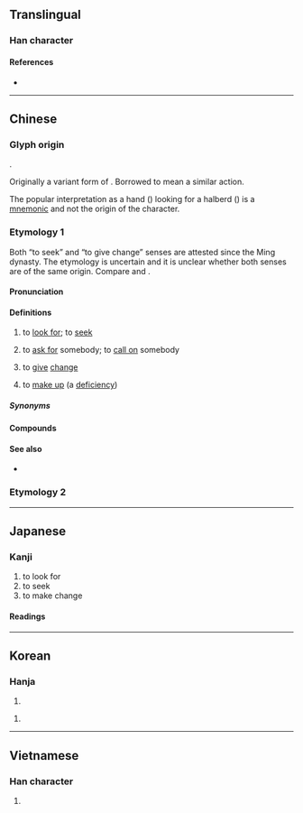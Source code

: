 {{character info}}
==Translingual==
{{stroke order|strokes=7}}

===Han character===
{{Han char|rn=64|rad=手|as=04|sn=7|four=53050|canj=QI|ids=⿰扌戈}}

====References====
* {{Han ref|kx=0419.180|dkj=11851|dj=0766.100|hdz=31835.040|uh=627E|ud=25214|bh=A7E4|bd=42980}}

----

==Chinese==

===Glyph origin===
{{Han etym}}
{{Han compound|手|alt1=扌|戈|ls=psc|c1=s|c2=p|t1=hand}}.

Originally a variant form of {{zh-l|*划}}. Borrowed to mean a similar action.{{rfv-etym|zh}}

The popular interpretation as a hand ({{zh-l|*扌}}) looking for a halberd ({{zh-l|*戈}}) is a [[mnemonic]] and not the origin of the character.

===Etymology 1===
{{zh-forms|alt=爪-“to seek”}}
Both “to seek” and “to give change” senses are attested since the Ming dynasty. The etymology is uncertain and it is unclear whether both senses are of the same origin. Compare {{zh-l|爪}} and {{zh-l|抓}}.

====Pronunciation====
{{zh-pron
|m=zhǎo
|m-s=zao3
|dg=зо2
|c=zaau2
|c-t=zau2
|g=zau3
|h=pfs=cháu;gd=zau3
|j=zau2
|mb=cǎu
|md=cāu
|mn=xm,zz,tp,kh,tn,tc,hc,sx,yl,km,mg:chāu/qz,lk:chǎu/ml:cháu
|mn_note=chāu/chǎu - vernacular; cháu - literary
|mn-t=dao2
|w=2tsau
|x=zhau3
|mc=
|oc=y
|cat=v
}}

====Definitions====
{{zh-hanzi}}

# to [[look for]]; to [[seek]]
#: {{zh-x|他 決定 出去 找 食物。|He decided to go out to '''search''' for food.}}
#: {{zh-x|你 找 過 沙發 後面 了 嗎？|Have you '''looked''' behind the sofa?}}
#: {{zh-x|我 找 到 鑰匙{shi} 了。|I '''found''' my keys.}}
#: {{zh-x|找 到 事情 的 根源|to '''get''' to the root of the matter}}
#: {{zh-x|我 想 我 能 給 你 找 到 合適 的 尺碼。|I think I can '''find''' the right size for you.}}
#: {{zh-x|我 在 一 輛 旅行車 旁邊 找 到 了 一 個 車位。|I '''found''' a place to park beside a station wagon.}}
# to [[ask for]] somebody; to [[call on]] somebody
#: {{zh-x|有 人 來 找 我 嗎？|Did anybody '''ask''' for me?}}
# to [[give]] [[change]]
#: {{zh-x|不用 找 了。|Keep the change.}}
#: {{zh-x|這 是 找 你 的 錢。|Here is your change.}}
#: {{zh-x|找 返 你 三 個 六。|$3.60 is your change.|C}}
# to [[make up]] (a [[deficiency]])

=====Synonyms=====
{{zh-dial}}

====Compounds====
{{zh-der|找彆扭|找病|找補|找不自在|找碴|找茬|找岔子|找刺|找倒霉|找對象|找藉口/找借口|找樂子|找麻煩|找沒趣|找便宜|找平|找婆家|找齊|找錢|找竅門|找事|找死|找臺階/找台階/找台阶|找頭|找尋|找轍|找主|外找|尋找|兩不找|找對頭|找門路|找機會|找上門|找臺階下/找台階下/找台阶下|找帳|找面子|找沒味兒|找踏級|找野食|找飯碗|找縫子|找到|找絕|找價|找出路|找碴兒|自找苦吃|自找罪受|騎馬找馬|自找|自找麻煩|找續|找換店|找換|找數|有找|找晦氣|倒找|打著燈籠沒處找/打着灯笼没处找|找不著/找不着|找不著北/找不着北|找墊背的|找梯子下臺|找贖|查找|騎驢找驢|外找兒|找岔兒|找籬|探找|fold=1}}

====See also====
* {{zh-l|求}}

===Etymology 2===
{{zh-see|划|v|to [[row]]; to [[paddle]]}}

{{zh-cat|Beginning}}

----

==Japanese==

===Kanji===
{{ja-kanji|grade=|rs=手04}}

# to look for
# to seek
# to make change

====Readings====
{{ja-readings
|goon=げ
|kanon=か
|on=そう
|kun=さおさす, たずねる}}

----

==Korean==

===Hanja===
{{ko-hanja|채우다|채울|조}}

# {{rfdef|ko|sort=手04}}

{{ko-hanja|삿대질하다|삿대질할|화}}

# {{rfdef|ko|sort=手04}}

----

==Vietnamese==

===Han character===
{{vi-hantu|[[trảo]], [[hoa]], [[quơ]], [[chết]],|rs=手04}}

# {{rfdef|vi|sort=手04}}